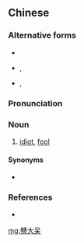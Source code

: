 {{also|戆大呆}}
==Chinese==
{{zh-forms|s=戆大呆}}

===Alternative forms===
* {{zh-l|*戇大獃}}
* {{zh-l|怣大呆}}, {{zh-l|怣大獃}}
* {{zh-l|憨大呆}}, {{zh-l|憨大獃}}

===Pronunciation===
{{zh-pron
|mn=gōng-tōa-tai
|cat=n
}}

===Noun===
{{zh-noun}}

# {{lb|zh|Min Nan}} [[idiot]], [[fool]]
#: {{zh-x|月老 笑 阮{gún} 戇大呆，予 風 騙 毋 知。|The Matchmaker laughs at me, calling me a '''fool''' for not knowing the wind deceived me.|MN|ref={{w2|zh|純純 (歌手)|純純}} ({{w|Sun-sun (singer)|Sun-sun}}), {{w2|zh|望春風}} ("{{w|Bāng Chhun-hong}}")}}

====Synonyms====
* {{zh-l|戇大豬}}

===References===
*{{thcwd|13450}}

[[mg:戇大呆]]